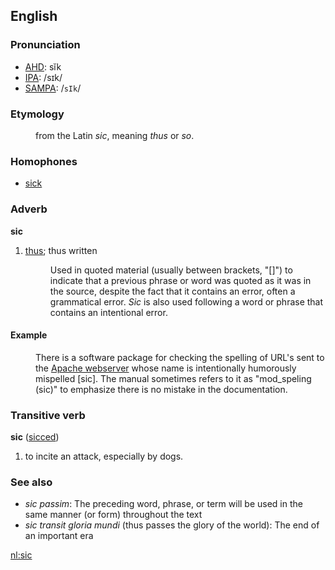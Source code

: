 ==English==
===Pronunciation===
*[[w:AHD|AHD]]: sĭk
*[[w:IPA|IPA]]: /sɪk/
*[[w:SAMPA|SAMPA]]: /<tt>sIk</tt>/

===Etymology===
:from the Latin ''sic'', meaning ''thus'' or ''so''.

===Homophones===
*[[sick]]

===Adverb===
'''sic'''

# [[thus]]; thus written 
#:Used in quoted material (usually between brackets, "[]") to indicate that a previous phrase or word was quoted as it was in the source, despite the fact that it contains an error, often a grammatical error. ''Sic'' is also used following a word or phrase that contains an intentional error.

==== Example ====
:There is a software package for checking the spelling of URL's sent to the [[en:Apache webserver|Apache webserver]] whose name is intentionally humorously mispelled [sic]. The manual sometimes refers to it as "mod_speling (sic)" to emphasize there is no mistake in the documentation.

===Transitive verb===
'''sic''' ([[sicced]])

# to incite an attack, especially by dogs.

===See also===

* ''sic passim'': The preceding word, phrase, or term will be used in the same manner (or form) throughout the text
* ''sic transit gloria mundi'' (thus passes the glory of the world): The end of an important era
[[nl:sic]]